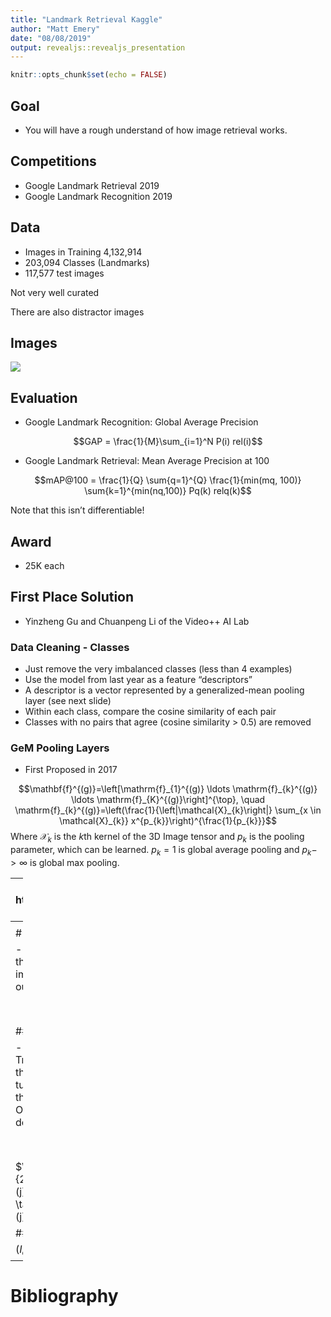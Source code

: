 ```yaml
---
title: "Landmark Retrieval Kaggle"
author: "Matt Emery"
date: "08/08/2019"
output: revealjs::revealjs_presentation
---
```


```r
knitr::opts_chunk$set(echo = FALSE)
```

## Goal

 - You will have a rough understand of how image retrieval works.

<!-- Add more here -->

## Competitions

 - Google Landmark Retrieval 2019
 - Google Landmark Recognition 2019
 
## Data

 - Images in Training 4,132,914
 - 203,094 Classes (Landmarks)
 - 117,577 test images
 
Not very well curated

There are also distractor images
<!-- Follow up on this. -->

## Images

![](img/samples/goat.jpg)

## Evaluation

 - Google Landmark Recognition: Global Average Precision

$$GAP = \frac{1}{M}\sum_{i=1}^N P(i) rel(i)$$

 - Google Landmark Retrieval: Mean Average Precision at 100 

$$mAP@100 = \frac{1}{Q} \sum{q=1}^{Q} \frac{1}{min(mq, 100)} \sum{k=1}^{min(nq,100)} Pq(k) relq(k)$$

Note that this isn't differentiable!

## Award

 - 25K each

## First Place Solution

 - Yinzheng Gu and Chuanpeng Li of the Video++ AI Lab

### Data Cleaning - Classes

 - Just remove the very imbalanced classes (less than 4 examples)
 - Use the model from last year as a feature "descriptors"
 - A descriptor is a vector represented by a generalized-mean pooling layer (see next slide)
 - Within each class, compare the cosine similarity of each pair
 - Classes with no pairs that agree (cosine similarity > 0.5) are removed

### GeM Pooling Layers

 - First Proposed in 2017

$$\mathbf{f}^{(g)}=\left[\mathrm{f}_{1}^{(g)} \ldots \mathrm{f}_{k}^{(g)} \ldots \mathrm{f}_{K}^{(g)}\right]^{\top}, \quad \mathrm{f}_{k}^{(g)}=\left(\frac{1}{\left|\mathcal{X}_{k}\right|} \sum_{x \in \mathcal{X}_{k}} x^{p_{k}}\right)^{\frac{1}{p_{k}}}$$
 Where $\mathcal{X}_{k}$ is the $k$th kernel of the 3D Image tensor and $p_k$ is the pooling parameter, which can be learned. 
 $p_k = 1$ is global average pooling and $p_k -> \infty$ is global max pooling.
 
---
Notes: https://github.com/filipradenovic/cnnimageretrieval-pytorch

## What does this mean?

![GeM Descriptors](img/gem_descriptors.png)


<aside class="notes">
    Each pair of pictures represents the maximum activations of a different kernel
</aside>


### Data Cleaning - Images

 - Of the images that remain, find the "most agreeable" image (most other images with 0.5 cosine similarity)
 - Only include that image and the images that agree with it
 
 Before Data Cleaning: 4,132,914 Images, 203,094 Classes
 After Data Cleaning: 836,964 Images, 112,782 Classes

## Global CNN Models

 - Used a "Combination of Multiple Global Descriptors" Model

![https://raw.githubusercontent.com/naver/cgd/master/figures/architecture.png](img/architecture.png)
 - Backbone is a ResNet (no max pooling on the 3rd stage)
 - Each global descriptor is a single kernel
 - Connect to a fully connected layer and add $l_2$ regularization
 - Predict ranking loss
 
### Auxilery Classification Loss

 - Only applies to the 1st global descriptor
 - Just a batch norm and temperature scaled softmax <!-- Follow up on this -->

## Attentional Mapping

 - The proposed model concatenates feature maps from several models together
 - Each feature map undergoes GeM plus global average and max pooling and sum-pooled convolutional features <!-- Follow up on sum pooling -->
 - Attention is used to focus the network on the most important features
 - Attention units act as side channels to determine how strong the signal from a single feature is
 <!-- Will need a diagram here -->


## Whitening

 - Attentuated Unsupervised Whitening
 - 
 <!-- More -->
 
 
## Loss Function

 - They actually used two loss functions and summed them together
 - First construct a tuple of a query image, an image from the same class and five images outside of the class
 
 $$\left(I_{q}, I_{p}, I_{n, 1}, \dots, I_{n, 5}\right)$$

### Contrastive loss

 - Clone the network, with the same weights
 - Transform the tuple containing the query image and the positive and negative examples into a list of 2-tuples
 - If the images are in the same class, the loss the half the norm of the difference of two descriptors
 - Otherwise, subtract the difference of the two descriptors from a margin hyperparameter
 
 $$\left(I_{q}, I_{p}\right),\left(I_{q}, I_{n, 1}\right), \ldots,\left(I_{q}, I_{n, 5}\right)$$

$$\mathcal{L}(i, j)=\left\{\begin{array}{ll}{\frac{1}{2}\|\overline{\mathbf{f}}(i)-\overline{\mathbf{f}}(j)\|^{2},} & {\text { if } Y(i, j)=1} \\ {\frac{1}{2}(\max \{0, \tau-\|\overline{\mathbf{f}}(i)-\overline{\mathbf{f}}(j)\|\})^{2},} & {\text { if } Y(i, j)=0}\end{array}\right.$$

### Triplet loss

$$\left(I_{q}, I_{p}, I_{n, 1}\right), \ldots,\left(I_{q}, I_{p}, I_{n, 5}\right)$$

 - 

# Bibliography